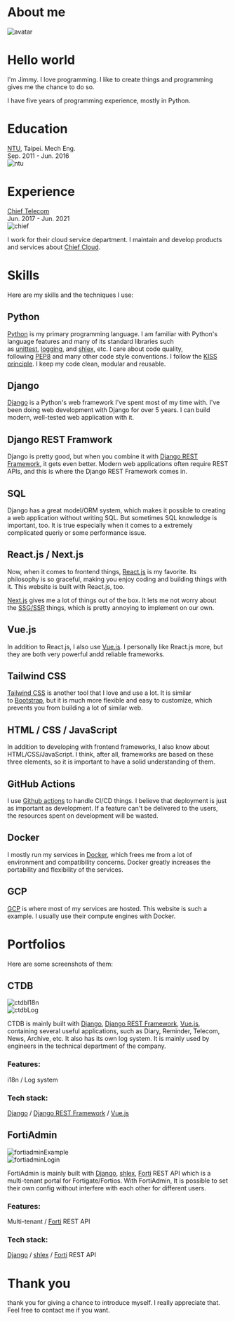 
# About me

<div className="my-5">
  <Image src={avatar} alt="avatar" className="rounded-sm" />
</div>

# Hello world

I'm Jimmy. I love programming. I like to create things and programming gives me the chance to do so.

I have five years of programming experience, mostly in Python.

# Education

<div className="my-5 flex gap-8 justify-between items-center">
  <div>
    <div>
      <a href="https://www.ntu.edu.tw/">NTU</a>, Taipei. Mech Eng.
    </div>
    <div className="text-sm">Sep. 2011 - Jun. 2016</div>
  </div>
  <div className="w-12 h-12 xs:w-24 xs:h-24 relative">
    <Image src={ntu} alt="ntu" layout="fill" objectFit="contain" />
  </div>
</div>

# Experience

<div className="my-5 flex gap-8 justify-between items-center">
  <div>
    <div>
      <a href="https://www.chief.com.tw/">Chief Telecom</a>
    </div>
    <div className="text-sm">Jun. 2017 - Jun. 2021</div>
  </div>
  <div className="w-20 h-12 xs:w-40 xs:h-24 relative">
    <Image src={chief} alt="chief" layout="fill" objectFit="contain" />
  </div>
</div>

I work for their cloud service department. I maintain and develop products and services about [Chief Cloud](https://www.chief.com.tw/cloud/).

# Skills

Here are my skills and the techniques I use:

## Python

[Python](https://www.python.org/) is my primary programming language. I am familiar with Python's language features and many of its standard libraries such as [unittest](https://docs.python.org/3/library/unittest.html), [logging](https://docs.python.org/3/library/logging.html), and [shlex](https://docs.python.org/3/library/shlex.html), etc. I care about code quality, following [PEP8](https://www.python.org/dev/peps/pep-0008/) and many other code style conventions. I follow the [KISS principle](https://en.wikipedia.org/wiki/KISS_principle). I keep my code clean, modular and reusable.

## Django

[Django](https://www.djangoproject.com/) is a Python's web framework I've spent most of my time with. I've been doing web development with Django for over 5 years. I can build modern, well-tested web application with it.

## Django REST Framwork

Django is pretty good, but when you combine it with [Django REST Framework](https://www.django-rest-framework.org/), it gets even better. Modern web applications often require REST APIs, and this is where the Django REST Framework comes in.

## SQL

Django has a great model/ORM system, which makes it possible to creating a web application without writing SQL. But sometimes SQL knowledge is important, too. It is true especially when it comes to a extremely complicated queriy or some performance issue.

## React.js / Next.js

Now, when it comes to frontend things, [React.js](https://reactjs.org/) is my favorite. Its philosophy is so graceful, making you enjoy coding and building things with it. This website is built with React.js, too.

[Next.js](https://nextjs.org/) gives me a lot of things out of the box. It lets me not worry about the [SSG/SSR](https://nextjs.org/docs/basic-features/data-fetching) things, which is pretty annoying to implement on our own.

## Vue.js

In addition to React.js, I also use [Vue.js](https://vuejs.org/). I personally like React.js more, but they are both very powerful andd reliable frameworks.

## Tailwind CSS

[Tailwind CSS](https://tailwindcss.com/) is another tool that I love and use a lot. It is similar to [Bootstrap](https://getbootstrap.com/), but it is much more flexible and easy to customize, which prevents you from building a lot of similar web.

## HTML / CSS / JavaScript

In addition to developing with frontend frameworks, I also know about HTML/CSS/JavaScript. I think, after all, frameworks are based on these three elements, so it is important to have a solid understanding of them.

## GitHub Actions

I use [Github actions](https://docs.github.com/en/actions) to handle CI/CD things. I believe that deployment is just as important as development. If a feature can't be delivered to the users, the resources spent on development will be wasted.

## Docker

I mostly run my services in [Docker](https://www.docker.com/), which frees me from a lot of environment and compatibility concerns. Docker greatly increases the portability and flexibility of the services.

## GCP

[GCP](https://cloud.google.com/gcp) is where most of my services are hosted. This website is such a example. I usually use their compute engines with Docker.

# Portfolios

Here are some screenshots of them:

## CTDB

<div className="my-5">
  <Image src={ctdbI18n} alt="ctdbI18n" className="rounded-sm" />
</div>

<div className="my-5">
  <Image src={ctdbLog} alt="ctdbLog" className="rounded-sm" />
</div>

CTDB is mainly built with [Django](https://www.djangoproject.com/), [Django REST Framework](https://www.django-rest-framework.org/), [Vue.js](https://vuejs.org/), containing several useful applications, such as Diary, Reminder, Telecom, News, Archive, etc. It also has its own log system. It is mainly used by engineers in the technical department of the company.

### Features:

i18n / Log system

### Tech stack:

[Django](https://www.djangoproject.com/) / [Django REST Framework](https://www.django-rest-framework.org/) / [Vue.js](https://vuejs.org/)

## FortiAdmin

<div className="my-5">
  <Image src={fortiadminExample} alt="fortiadminExample" className="rounded-sm" />
</div>

<div className="my-5">
  <Image src={fortiadminLogin} alt="fortiadminLogin" className="rounded-sm" />
</div>

FortiAdmin is mainly built with [Django](https://www.djangoproject.com/), [shlex](https://docs.python.org/3/library/shlex.html), [Forti](https://www.fortinet.com/) REST API which is a multi-tenant portal for Fortigate/Fortios. With FortiAdmin, It is possible to set their own config without interfere with each other for different users.

### Features:

Multi-tenant / [Forti](https://www.fortinet.com/) REST API

### Tech stack:

[Django](https://www.djangoproject.com/) / [shlex](https://docs.python.org/3/library/shlex.html) / [Forti](https://www.fortinet.com/) REST API

# Thank you

thank you for giving a chance to introduce myself. I really appreciate that. Feel free to contact me if you want.
